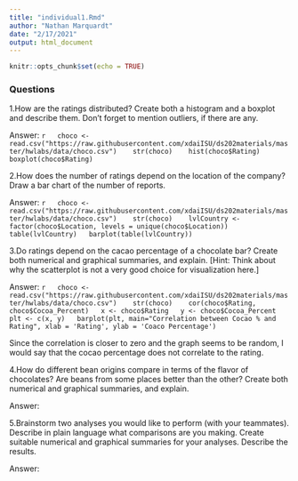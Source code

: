 ```yaml
---
title: "individual1.Rmd"
author: "Nathan Marquardt"
date: "2/17/2021"
output: html_document
---
```


```r
knitr::opts_chunk$set(echo = TRUE)
```

### Questions
1.How are the ratings distributed? Create both a histogram and a boxplot and describe them. Don’t forget to mention outliers, if there are any.

  Answer:
  ```r
  choco <- read.csv("https://raw.githubusercontent.com/xdaiISU/ds202materials/master/hwlabs/data/choco.csv") 
  str(choco) 
  hist(choco$Rating)
  boxplot(choco$Rating)
  ```
  
  
2.How does the number of ratings depend on the location of the company? Draw a bar chart of the number of reports.

  Answer:
  ```r
  choco <- read.csv("https://raw.githubusercontent.com/xdaiISU/ds202materials/master/hwlabs/data/choco.csv") 
  str(choco) 
  lvlCountry <- factor(choco$Location, levels = unique(choco$Location))
  table(lvlCountry)
  barplot(table(lvlCountry))
  ```
  
  
3.Do ratings depend on the cacao percentage of a chocolate bar? Create both numerical and graphical summaries, and explain. [Hint: Think about why the scatterplot is not a very good choice for visualization here.]

  Answer:
  ```r
  choco <- read.csv("https://raw.githubusercontent.com/xdaiISU/ds202materials/master/hwlabs/data/choco.csv") 
  str(choco) 
  cor(choco$Rating, choco$Cocoa_Percent)
  x <- choco$Rating
  y <- choco$Cocoa_Percent
  plt <- c(x, y)
  barplot(plt, main="Correlation between Cocao % and Rating", xlab = 'Rating', ylab = 'Coaco Percentage')
  ```
  
  Since the correlation is closer to zero and the graph seems to be random, I would say that the cocao percentage does not correlate to the rating.
  
4.How do different bean origins compare in terms of the flavor of chocolates? Are beans from some places better than the other? Create both numerical and graphical summaries, and explain.

  Answer:
  
5.Brainstorm two analyses you would like to perform (with your teammates). Describe in plain language what comparisons are you making. Create suitable numerical and graphical summaries for your analyses. Describe the results.

  Answer:

